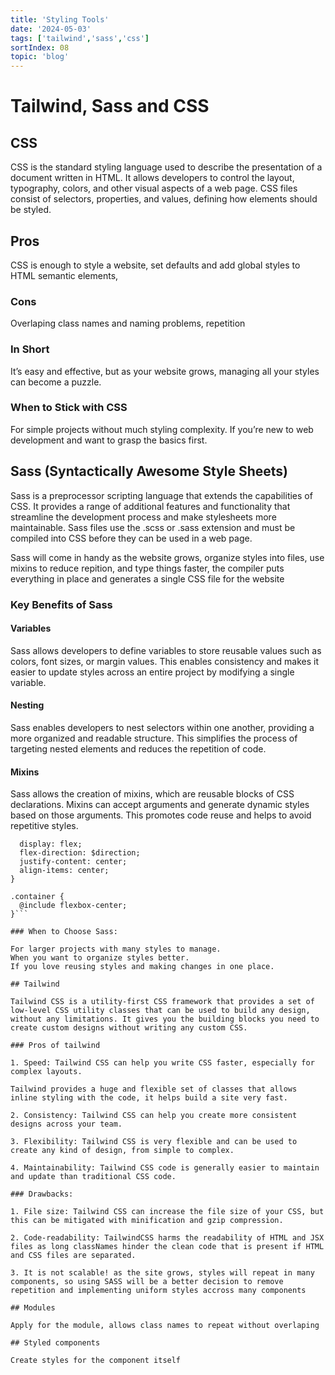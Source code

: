 ```yaml
---
title: 'Styling Tools'
date: '2024-05-03'
tags: ['tailwind','sass','css']
sortIndex: 08
topic: 'blog'
---
```


# Tailwind, Sass and CSS 

## CSS

CSS is the standard styling language used to describe the presentation of a document written in HTML. It allows developers to control the layout, typography, colors, and other visual aspects of a web page. CSS files consist of selectors, properties, and values, defining how elements should be styled.

## Pros
CSS is enough to style a website, set defaults and add global styles to HTML semantic elements, 

### Cons

Overlaping class names and naming problems, repetition

### In Short

It’s easy and effective, but as your website grows, managing all your styles can become a puzzle.

### When to Stick with CSS

For simple projects without much styling complexity.
If you’re new to web development and want to grasp the basics first.

## Sass (Syntactically Awesome Style Sheets)

Sass is a preprocessor scripting language that extends the capabilities of CSS. It provides a range of additional features and functionality that streamline the development process and make stylesheets more maintainable. Sass files use the .scss or .sass extension and must be compiled into CSS before they can be used in a web page.

Sass will come in handy as the website grows, organize styles into files, use mixins to reduce repition, and type things faster, the compiler puts everything in place and generates a single CSS file for the website

### Key Benefits of Sass

#### Variables

Sass allows developers to define variables to store reusable values such as colors, font sizes, or margin values. This enables consistency and makes it easier to update styles across an entire project by modifying a single variable.

#### Nesting

Sass enables developers to nest selectors within one another, providing a more organized and readable structure. This simplifies the process of targeting nested elements and reduces the repetition of code.

#### Mixins

Sass allows the creation of mixins, which are reusable blocks of CSS declarations. Mixins can accept arguments and generate dynamic styles based on those arguments. This promotes code reuse and helps to avoid repetitive styles.

```@mixin flexbox-center($direction: row) {
  display: flex;
  flex-direction: $direction;
  justify-content: center;
  align-items: center;
}

.container {
  @include flexbox-center;
}```

### When to Choose Sass:

For larger projects with many styles to manage.
When you want to organize styles better.
If you love reusing styles and making changes in one place.

## Tailwind

Tailwind CSS is a utility-first CSS framework that provides a set of low-level CSS utility classes that can be used to build any design, without any limitations. It gives you the building blocks you need to create custom designs without writing any custom CSS.

### Pros of tailwind

1. Speed: Tailwind CSS can help you write CSS faster, especially for complex layouts.

Tailwind provides a huge and flexible set of classes that allows inline styling with the code, it helps build a site very fast.

2. Consistency: Tailwind CSS can help you create more consistent designs across your team.

3. Flexibility: Tailwind CSS is very flexible and can be used to create any kind of design, from simple to complex.

4. Maintainability: Tailwind CSS code is generally easier to maintain and update than traditional CSS code.

### Drawbacks: 

1. File size: Tailwind CSS can increase the file size of your CSS, but this can be mitigated with minification and gzip compression.

2. Code-readability: TailwindCSS harms the readability of HTML and JSX files as long classNames hinder the clean code that is present if HTML and CSS files are separated.

3. It is not scalable! as the site grows, styles will repeat in many components, so using SASS will be a better decision to remove repetition and implementing uniform styles accross many components

## Modules

Apply for the module, allows class names to repeat without overlaping

## Styled components

Create styles for the component itself
